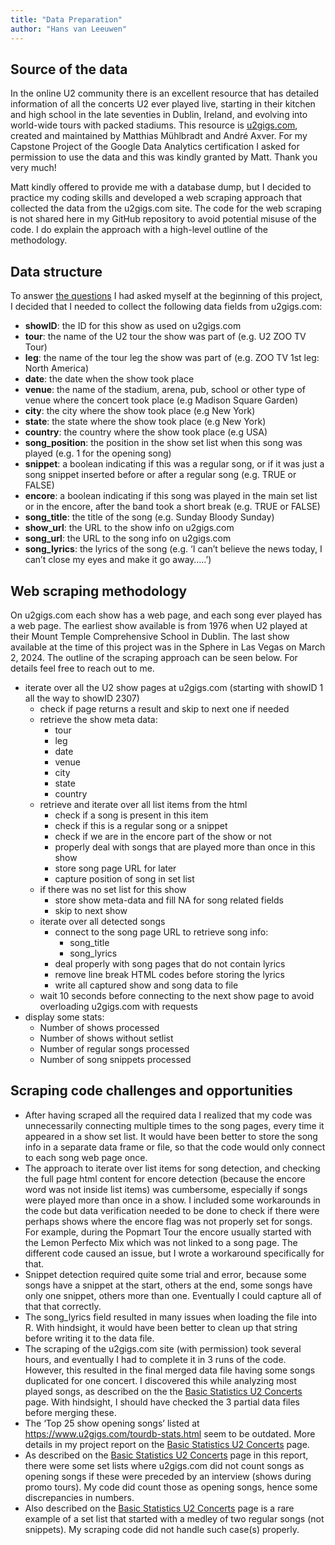 ```yaml
---
title: "Data Preparation"
author: "Hans van Leeuwen"
---
```


## Source of the data

In the online U2 community there is an excellent resource that has detailed information of all the concerts U2 ever played live, starting in their kitchen and high school in the late seventies in Dublin, Ireland, and evolving into world-wide tours with packed stadiums. This resource is [u2gigs.com](https://www.u2gigs.com/), created and maintained by Matthias Mühlbradt and André Axver. For my Capstone Project of the Google Data Analytics certification I asked for permission to use the data and this was kindly granted by Matt. Thank you very much!

Matt kindly offered to provide me with a database dump, but I decided to practice my coding skills and developed a web scraping approach that collected the data from the u2gigs.com site. The code for the web scraping is not shared here in my GitHub repository to avoid potential misuse of the code. I do explain the approach with a high-level outline of the methodology.

## Data structure

To answer [the questions](ask-the-right-questions.qmd) I had asked myself at the beginning of this project, I decided that I needed to collect the following data fields from u2gigs.com:

-   **showID**: the ID for this show as used on u2gigs.com
-   **tour**: the name of the U2 tour the show was part of (e.g. U2 ZOO TV Tour)
-   **leg**: the name of the tour leg the show was part of (e.g. ZOO TV 1st leg: North America)
-   **date**: the date when the show took place
-   **venue**: the name of the stadium, arena, pub, school or other type of venue where the concert took place (e.g Madison Square Garden)
-   **city**: the city where the show took place (e.g New York)
-   **state**: the state where the show took place (e.g New York)
-   **country**: the country where the show took place (e.g USA)
-   **song_position**: the position in the show set list when this song was played (e.g. 1 for the opening song)
-   **snippet**: a boolean indicating if this was a regular song, or if it was just a song snippet inserted before or after a regular song (e.g. TRUE or FALSE)
-   **encore**: a boolean indicating if this song was played in the main set list or in the encore, after the band took a short break (e.g. TRUE or FALSE)
-   **song_title**: the title of the song (e.g. Sunday Bloody Sunday)
-   **show_url**: the URL to the show info on u2gigs.com
-   **song_url**: the URL to the song info on u2gigs.com
-   **song_lyrics**: the lyrics of the song (e.g. 'I can't believe the news today, I can't close my eyes and make it go away.....')

## Web scraping methodology

On u2gigs.com each show has a web page, and each song ever played has a web page. The earliest show available is from 1976 when U2 played at their Mount Temple Comprehensive School in Dublin. The last show available at the time of this project was in the Sphere in Las Vegas on March 2, 2024. The outline of the scraping approach can be seen below. For details feel free to reach out to me.

-   iterate over all the U2 show pages at u2gigs.com (starting with showID 1 all the way to showID 2307)
    -   check if page returns a result and skip to next one if needed
    -   retrieve the show meta data:
        -   tour
        -   leg
        -   date
        -   venue
        -   city
        -   state
        -   country
    -   retrieve and iterate over all list items from the html
        -   check if a song is present in this item
        -   check if this is a regular song or a snippet
        -   check if we are in the encore part of the show or not
        -   properly deal with songs that are played more than once in this show
        -   store song page URL for later
        -   capture position of song in set list
    -   if there was no set list for this show
        -   store show meta-data and fill NA for song related fields
        -   skip to next show
    -   iterate over all detected songs
        -   connect to the song page URL to retrieve song info:
            -   song_title
            -   song_lyrics
        -   deal properly with song pages that do not contain lyrics
        -   remove line break HTML codes before storing the lyrics
        -   write all captured show and song data to file
    -   wait 10 seconds before connecting to the next show page to avoid overloading u2gigs.com with requests
-   display some stats:
    -   Number of shows processed
    -   Number of shows without setlist
    -   Number of regular songs processed
    -   Number of song snippets processed

## Scraping code challenges and opportunities

-   After having scraped all the required data I realized that my code was unnecessarily connecting multiple times to the song pages, every time it appeared in a show set list. It would have been better to store the song info in a separate data frame or file, so that the code would only connect to each song web page once.
-   The approach to iterate over list items for song detection, and checking the full page html content for encore detection (because the encore word was not inside list items) was cumbersome, especially if songs were played more than once in a show. I included some workarounds in the code but data verification needed to be done to check if there were perhaps shows where the encore flag was not properly set for songs. For example, during the Popmart Tour the encore usually started with the Lemon Perfecto Mix which was not linked to a song page. The different code caused an issue, but I wrote a workaround specifically for that.
-   Snippet detection required quite some trial and error, because some songs have a snippet at the start, others at the end, some songs have only one snippet, others more than one. Eventually I could capture all of that that correctly.
-   The song_lyrics field resulted in many issues when loading the file into R. With hindsight, it would have been better to clean up that string before writing it to the data file.
-   The scraping of the u2gigs.com site (with permission) took several hours, and eventually I had to complete it in 3 runs of the code. However, this resulted in the final merged data file having some songs duplicated for one concert. I discovered this while analyzing most played songs, as described on the the [Basic Statistics U2 Concerts](basic-stats-u2-concerts.qmd) page. With hindsight, I should have checked the 3 partial data files before merging these.
-   The 'Top 25 show opening songs' listed at <https://www.u2gigs.com/tourdb-stats.html> seem to be outdated. More details in my project report on the [Basic Statistics U2 Concerts](basic-stats-u2-concerts.qmd) page.
-   As described on the [Basic Statistics U2 Concerts](basic-stats-u2-concerts.qmd) page in this report, there were some set lists where u2gigs.com did not count songs as opening songs if these were preceded by an interview (shows during promo tours). My code did count those as opening songs, hence some discrepancies in numbers.
-   Also described on the [Basic Statistics U2 Concerts](basic-stats-u2-concerts.qmd) page is a rare example of a set list that started with a medley of two regular songs (not snippets). My scraping code did not handle such case(s) properly.
